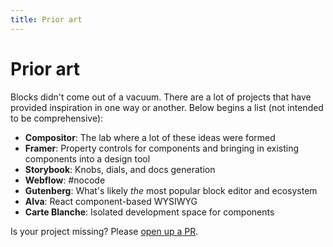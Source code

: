 ```yaml
---
title: Prior art
---
```



# Prior art

Blocks didn't come out of a vacuum. There are a lot of projects that
have provided inspiration in one way or another. Below begins a list
(not intended to be comprehensive):

- **Compositor**: The lab where a lot of these ideas were formed
- **Framer**: Property controls for components and bringing in existing
  components into a design tool
- **Storybook**: Knobs, dials, and docs generation
- **Webflow**: #nocode
- **Gutenberg**: What's likely _the_ most popular block editor and ecosystem
- **Alva**: React component-based WYSIWYG
- **Carte Blanche**: Isolated development space for components

Is your project missing? Please [open up a PR](https://github.com/blocks/blocks).
